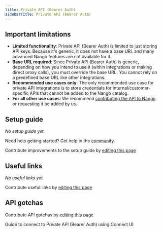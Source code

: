 ```yaml
---
title: Private API (Bearer Auth)
sidebarTitle: Private API (Bearer Auth)
---
```



<Overview />
<PreBuiltTooling />
<PreBuiltUseCases />

## Important limitations

- **Limited functionality**: Private API (Bearer Auth) is limited to just storing API keys. Because it's generic, it does not have a base URL and many advanced Nango features are not available for it.
- **Base URL required**: Since Private API (Bearer Auth) is generic, depending on how you intend to use it (within integrations or making direct proxy calls), you must override the base URL. You cannot rely on a predefined base URL like other integrations.
- **Recommended use cases only**: The only recommended use case for private API integrations is to store credentials for internal/customer-specific APIs that cannot be added to the Nango catalog.
- **For all other use cases**: We recommend [contributing the API to Nango](/guides/custom-integrations/build-a-custom-integration) or requesting it be added by us.

## Setup guide

_No setup guide yet._

<Tip>Need help getting started? Get help in the [community](https://nango.dev/slack).</Tip>

<Note>Contribute improvements to the setup guide by [editing this page](https://github.com/nangohq/nango/tree/master/docs-v2/integrations/all/private-api-bearer.mdx)</Note>

## Useful links

_No useful links yet._

<Note>Contribute useful links by [editing this page](https://github.com/nangohq/nango/tree/master/docs-v2/integrations/all/private-api-bearer.mdx)</Note>

## API gotchas

<Note>Contribute API gotchas by [editing this page](https://github.com/nangohq/nango/tree/master/docs-v2/integrations/all/private-api-bearer.mdx)</Note>

<Card title="Connect to Private API (Bearer Auth)" icon="link" href="/integrations/all/private-api-bearer/connect" horizontal>
  Guide to connect to Private API (Bearer Auth) using Connect UI
</Card>
